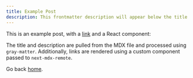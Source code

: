 ---
title: Example Post
description: This frontmatter description will appear below the title
---

This is an example post, with a [link](https://nextjs.org) and a React component:

<TestComponent name="Awesome testing" />

The title and description are pulled from the MDX file and processed using `gray-matter`. Additionally, links are rendered using a custom component passed to `next-mdx-remote`.

Go back [home](/).